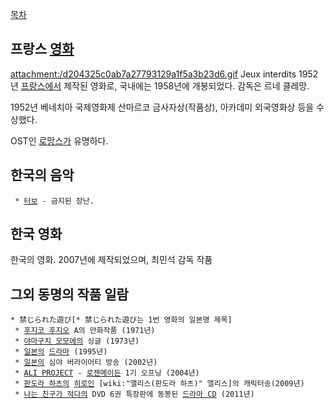 [[목차]]
== 프랑스 [[영화]] ==

attachment:/d204325c0ab7a27793129a1f5a3b23d6.gif
Jeux interdits
1952년 [[프랑스]]에서 제작된 영화로, 국내에는 1958년에 개봉되었다. 감독은 르네 클레망.

1952년 베네치아 국제영화제 산마르코 금사자상(작품상), 아카데미 외국영화상 등을 수상했다.

OST인 [[로망스]]가 유명하다.


== 한국의 음악 ==
  * [[터보]] - 금지된 장난.
== 한국 영화 ==
한국의 영화. 2007년에 제작되었으며, 최민석 감독 작품

== 그외 동명의 작품 일람 ==
 * 禁じられた遊び[* 禁じられた遊び는 1번 영화의 일본명 제목]
  * [[후지코 후지오]] A의 만화작품 (1971년)
  * [[야마구치 모모에]]의 싱글 (1973년)
  * [[일본]]의 [[드라마]] (1995년)
  * [[일본]]의 심야 버라이어티 방송 (2002년)
  * [[ALI PROJECT]] - [[로젠메이든]] 1기 오프닝 (2004년)
  * [[판도라 하츠]]의 [[히로인]] [wiki:"앨리스(판도라 하츠)" 앨리스]의 캐릭터송(2009년)
  * [[나는 친구가 적다]]의 DVD 6권 특장판에 동봉된 [[드라마 CD]] (2011년)
